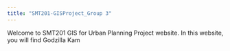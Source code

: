 ```yaml
---
title: "SMT201-GISProject_Group 3"
---
```


Welcome to SMT201 GIS for Urban Planning Project website. In this website, you will find Godzilla Kam

